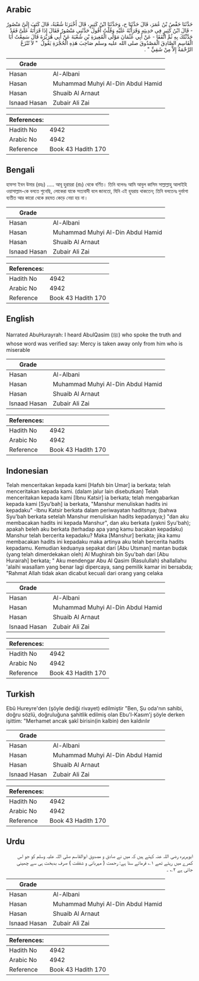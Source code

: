 ## Arabic


<div dir="rtl" lang="ar" style={{fontSize:'larger',backgroundColor:'#f8f9fa',padding:20}}>
حَدَّثَنَا حَفْصُ بْنُ عُمَرَ، قَالَ حَدَّثَنَا ح، وَحَدَّثَنَا ابْنُ كَثِيرٍ، قَالَ أَخْبَرَنَا شُعْبَةُ، قَالَ كَتَبَ إِلَىَّ مَنْصُورٌ - قَالَ ابْنُ كَثِيرٍ فِي حَدِيثِهِ وَقَرَأْتُهُ عَلَيْهِ وَقُلْتُ أَقُولُ حَدَّثَنِي مَنْصُورٌ فَقَالَ إِذَا قَرَأْتَهُ عَلَىَّ فَقَدْ حَدَّثْتُكَ بِهِ ثُمَّ اتَّفَقَا - عَنْ أَبِي عُثْمَانَ مَوْلَى الْمُغِيرَةِ بْنِ شُعْبَةَ عَنْ أَبِي هُرَيْرَةَ قَالَ سَمِعْتُ أَبَا الْقَاسِمِ الصَّادِقَ الْمَصْدُوقَ صلى الله عليه وسلم صَاحِبَ هَذِهِ الْحُجْرَةِ يَقُولُ ‏ "‏ لاَ تُنْزَعُ الرَّحْمَةُ إِلاَّ مِنْ شَقِيٍّ ‏"‏ ‏.‏
</div>
<div style={{backgroundColor:'#f8f9fa',padding:20, marginBottom: 10}}><table> <thead> <tr> <th>Grade</th> <th></th> </tr> </thead> <tbody> <tr><td>Hasan</td><td>Al-Albani</td></tr><tr><td>Hasan</td><td>Muhammad Muhyi Al-Din Abdul Hamid</td></tr><tr><td>Hasan</td><td>Shuaib Al Arnaut</td></tr><tr><td>Isnaad Hasan</td><td>Zubair Ali Zai</td></tr></tbody></table><table> <thead> <tr> <th>References:</th> <th></th> </tr> </thead> <tbody><tr><td>Hadith No</td><td>4942</td></tr><tr><td>Arabic No</td><td>4942</td></tr><tr><td>Reference</td><td>Book 43 Hadith 170</td></tr></tbody></table></div>

## Bengali


<div dir="ltr" lang="bn" style={{fontSize:'larger',backgroundColor:'#f8f9fa',padding:20}}>
হাফসা ইবন উমার (রহঃ) ..... আবূ হুরায়রা (রাঃ) থেকে বর্ণিত। তিনি বলেনঃ আমি আবুল কাসিম সাল্লাল্লাহু আলাইহি ওয়াসাল্লাম-কে বলতে শুনেছি, লোকেরা যাকে সত্যবাদী বলে জানতো, যিনি এই হুযরায় থাকতেন; তিনি বলতেনঃ দুর্ভাগা ব্যতীত আর কারো থেকে রহমত কেড়ে নেয়া হয় না।
</div>
<div style={{backgroundColor:'#f8f9fa',padding:20, marginBottom: 10}}><table> <thead> <tr> <th>Grade</th> <th></th> </tr> </thead> <tbody> <tr><td>Hasan</td><td>Al-Albani</td></tr><tr><td>Hasan</td><td>Muhammad Muhyi Al-Din Abdul Hamid</td></tr><tr><td>Hasan</td><td>Shuaib Al Arnaut</td></tr><tr><td>Isnaad Hasan</td><td>Zubair Ali Zai</td></tr></tbody></table><table> <thead> <tr> <th>References:</th> <th></th> </tr> </thead> <tbody><tr><td>Hadith No</td><td>4942</td></tr><tr><td>Arabic No</td><td>4942</td></tr><tr><td>Reference</td><td>Book 43 Hadith 170</td></tr></tbody></table></div>

## English


<div dir="ltr" lang="en" style={{fontSize:'larger',backgroundColor:'#f8f9fa',padding:20}}>
Narrated AbuHurayrah: I heard AbulQasim (ﷺ) who spoke the truth and whose word was verified say: Mercy is taken away only from him who is miserable
</div>
<div style={{backgroundColor:'#f8f9fa',padding:20, marginBottom: 10}}><table> <thead> <tr> <th>Grade</th> <th></th> </tr> </thead> <tbody> <tr><td>Hasan</td><td>Al-Albani</td></tr><tr><td>Hasan</td><td>Muhammad Muhyi Al-Din Abdul Hamid</td></tr><tr><td>Hasan</td><td>Shuaib Al Arnaut</td></tr><tr><td>Isnaad Hasan</td><td>Zubair Ali Zai</td></tr></tbody></table><table> <thead> <tr> <th>References:</th> <th></th> </tr> </thead> <tbody><tr><td>Hadith No</td><td>4942</td></tr><tr><td>Arabic No</td><td>4942</td></tr><tr><td>Reference</td><td>Book 43 Hadith 170</td></tr></tbody></table></div>

## Indonesian


<div dir="ltr" lang="id" style={{fontSize:'larger',backgroundColor:'#f8f9fa',padding:20}}>
Telah menceritakan kepada kami [Hafsh bin Umar] ia berkata; telah menceritakan kepada kami. (dalam jalur lain disebutkan) Telah menceritakan kepada kami [Ibnu Katsir] ia berkata; telah mengabarkan kepada kami [Syu'bah] ia berkata, "Manshur menuliskan hadits ini kepadaku" -Ibnu Katsir berkata dalam periwayatan haditsnya; (bahwa Syu'bah berkata setelah Manshur menuliskan hadits kepadanya;) "dan aku membacakan hadits ini kepada Manshur", dan aku berkata (yakni Syu'bah); apakah beleh aku berkata (terhadap apa yang kamu bacakan kepadaku) Manshur telah bercerita kepadaku? Maka [Manshur] berkata; jika kamu membacakan hadits ini kepadaku maka artinya aku telah bercerita hadits kepadamu. Kemudian keduanya sepakat dari [Abu Utsman] mantan budak (yang telah dimerdekakan oleh) Al Mughirah bin Syu'bah dari [Abu Hurairah] berkata; " Aku mendengar Abu Al Qasim (Rasulullah) shallallahu 'alaihi wasallam yang benar lagi dipercaya, sang pemilik kamar ini bersabda; "Rahmat Allah tidak akan dicabut kecuali dari orang yang celaka
</div>
<div style={{backgroundColor:'#f8f9fa',padding:20, marginBottom: 10}}><table> <thead> <tr> <th>Grade</th> <th></th> </tr> </thead> <tbody> <tr><td>Hasan</td><td>Al-Albani</td></tr><tr><td>Hasan</td><td>Muhammad Muhyi Al-Din Abdul Hamid</td></tr><tr><td>Hasan</td><td>Shuaib Al Arnaut</td></tr><tr><td>Isnaad Hasan</td><td>Zubair Ali Zai</td></tr></tbody></table><table> <thead> <tr> <th>References:</th> <th></th> </tr> </thead> <tbody><tr><td>Hadith No</td><td>4942</td></tr><tr><td>Arabic No</td><td>4942</td></tr><tr><td>Reference</td><td>Book 43 Hadith 170</td></tr></tbody></table></div>

## Turkish


<div dir="ltr" lang="tr" style={{fontSize:'larger',backgroundColor:'#f8f9fa',padding:20}}>
Ebû Hureyre'den (şöyle dediği rivayet) edilmiştir "Ben, Şu oda'nın sahibi, doğru sözlü, doğruluğuna şahitlik edilmiş olan Ebu'l-Kasım'j şöyle derken işittim: "Merhamet ancak şakî birisin(in kalbin) den kaldırılır
</div>
<div style={{backgroundColor:'#f8f9fa',padding:20, marginBottom: 10}}><table> <thead> <tr> <th>Grade</th> <th></th> </tr> </thead> <tbody> <tr><td>Hasan</td><td>Al-Albani</td></tr><tr><td>Hasan</td><td>Muhammad Muhyi Al-Din Abdul Hamid</td></tr><tr><td>Hasan</td><td>Shuaib Al Arnaut</td></tr><tr><td>Isnaad Hasan</td><td>Zubair Ali Zai</td></tr></tbody></table><table> <thead> <tr> <th>References:</th> <th></th> </tr> </thead> <tbody><tr><td>Hadith No</td><td>4942</td></tr><tr><td>Arabic No</td><td>4942</td></tr><tr><td>Reference</td><td>Book 43 Hadith 170</td></tr></tbody></table></div>

## Urdu


<div dir="rtl" lang="ur" style={{fontSize:'larger',backgroundColor:'#f8f9fa',padding:20}}>
ابوہریرہ رضی اللہ عنہ کہتے ہیں کہ میں نے صادق و مصدوق ابوالقاسم صلی اللہ علیہ وسلم کو جو اس کمرے میں رہتے تھے ۱؎ فرماتے سنا ہے: رحمت ( مہربانی و شفقت ) صرف بدبخت ہی سے چھینی جاتی ہے ۲؎ ۔
</div>
<div style={{backgroundColor:'#f8f9fa',padding:20, marginBottom: 10}}><table> <thead> <tr> <th>Grade</th> <th></th> </tr> </thead> <tbody> <tr><td>Hasan</td><td>Al-Albani</td></tr><tr><td>Hasan</td><td>Muhammad Muhyi Al-Din Abdul Hamid</td></tr><tr><td>Hasan</td><td>Shuaib Al Arnaut</td></tr><tr><td>Isnaad Hasan</td><td>Zubair Ali Zai</td></tr></tbody></table><table> <thead> <tr> <th>References:</th> <th></th> </tr> </thead> <tbody><tr><td>Hadith No</td><td>4942</td></tr><tr><td>Arabic No</td><td>4942</td></tr><tr><td>Reference</td><td>Book 43 Hadith 170</td></tr></tbody></table></div>